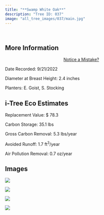 ```yaml
---
title: "**Swamp White Oak**"
description: "Tree ID: 037"
image: "all_tree_images/037/main.jpg"
---
```


<br>

## **More Information**
::: column-margin
<center><a class="button" href="https://forms.gle/W6f5nwYxrM33hF4f7">Notice a Mistake?</a></center>
:::


Date Recorded:  9/21/2022

Diameter at Breast Height:  2.4  inches

Planters:  E. Goist, S. Stocking

## **i-Tree Eco Estimates**


 Replacement Value: $ 78.3

 Carbon Storage:  35.1  lbs

 Gross Carbon Removal:  5.3  lbs/year

 Avoided Runoff:  1.7  ft<sup>3</sup>/year

 Air Pollution Removal:  0.7  oz/year

## **Images**


 ![](all_tree_images/037/IMG_6436.jpg)

 ![](all_tree_images/037/IMG_6437.jpg)

 ![](all_tree_images/037/IMG_6438.jpg)

 ![](all_tree_images/037/main.jpg)
